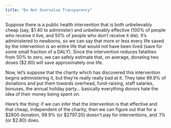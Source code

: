 ```yaml
---
title: "Do Not Overvalue Transparency"
---
```


Suppose there is a public health intervention that is both unbelievably cheap (say, $1.40 to administer) and unbelievably effective (100% of people who receive it live, and 50% of people who don’t receive it die). It’s administered to newborns, so we can say that more or less every life saved by the intervention is an entire life that would not have been lived (save for some small fraction of a DALY). Since the intervention reduces fatalities from 50% to zero, we can safely estimate that, on average, donating two doses ($2.80)  will save approximately one life.

Now, let’s suppose that the charity which has discovered this intervention begins administering it, but they’re really really bad at it. They take 99.9% of donations and put them towards overhead, fund-raising, staff salaries, bonuses, the annual holiday party… basically everything donors hate the idea of their money being spent on. 

Here’s the thing: if we can infer that the intervention is that effective and that cheap, independent of the charity, then we can figure out that for a $2800 donation, 99.9% (or $2797.20) doesn’t pay for interventions, and .1% (or $2.80) does.